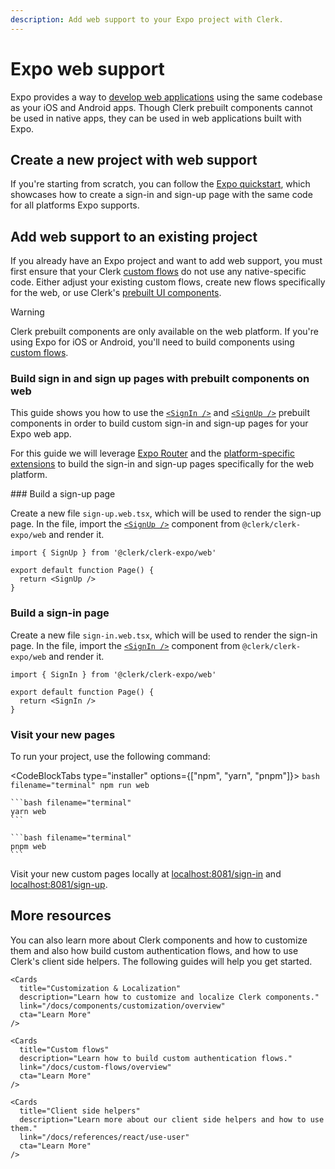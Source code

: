 ```yaml
---
description: Add web support to your Expo project with Clerk.
---
```


# Expo web support

Expo provides a way to [develop web applications](https://docs.expo.dev/workflow/web/) using the same codebase as your iOS and Android apps. Though Clerk prebuilt components cannot be used in native apps, they can be used in web applications built with Expo.

## Create a new project with web support

If you're starting from scratch, you can follow the [Expo quickstart](https://clerk.com/docs/quickstarts/expo), which showcases how to create a sign-in and sign-up page with the same code for all platforms Expo supports.

## Add web support to an existing project

If you already have an Expo project and want to add web support, you must first ensure that your Clerk [custom flows](/docs/custom-flows/overview) do not use any native-specific code. Either adjust your existing custom flows, create new flows specifically for the web, or use Clerk's [prebuilt UI components](/docs/components/overview).

> [!WARNING]
> Clerk prebuilt components are only available on the web platform. If you're using Expo for iOS or Android, you'll need to build components using [custom flows](/docs/custom-flows/overview).

### Build sign in and sign up pages with prebuilt components on web

This guide shows you how to use the [`<SignIn />`](/docs/components/authentication/sign-in) and [`<SignUp />`](/docs/components/authentication/sign-up) prebuilt components in order to build custom sign-in and sign-up pages for your Expo web app.

For this guide we will leverage [Expo Router](https://docs.expo.dev/router/introduction/) and the [platform-specific extensions](https://docs.expo.dev/router/create-pages/#platform-specific-extensions) to build the sign-in and sign-up pages specifically for the web platform.

<Steps>
  ### Build a sign-up page

  Create a new file `sign-up.web.tsx`, which will be used to render the sign-up page. In the file, import the [`<SignUp />`](/docs/components/authentication/sign-up) component from `@clerk/clerk-expo/web` and render it.

  ```tsx filename="/app/sign-up.web.tsx"
  import { SignUp } from '@clerk/clerk-expo/web'

  export default function Page() {
    return <SignUp />
  }
  ```

  ### Build a sign-in page

  Create a new file `sign-in.web.tsx`, which will be used to render the sign-in page. In the file, import the [`<SignIn />`](/docs/components/authentication/sign-in) component from `@clerk/clerk-expo/web` and render it.

  ```tsx filename="/app/sign-in.web.tsx"
  import { SignIn } from '@clerk/clerk-expo/web'

  export default function Page() {
    return <SignIn />
  }
  ```

  ### Visit your new pages

To run your project, use the following command:

  <CodeBlockTabs type="installer" options={["npm", "yarn", "pnpm"]}>
    ```bash filename="terminal"
    npm run web
    ```

    ```bash filename="terminal"
    yarn web
    ```

    ```bash filename="terminal"
    pnpm web
    ```
  </CodeBlockTabs>

  Visit your new custom pages locally at [localhost:8081/sign-in](http://localhost:8081/sign-in) and [localhost:8081/sign-up](http://localhost:8081/sign-up).
</Steps>

## More resources

You can also learn more about Clerk components and how to customize them and also how build custom authentication flows, and how to use Clerk's client side helpers. The following guides will help you get started.

<div className="container mx-auto my-4">
  <div className="grid grid-cols-1 gap-6 md:grid-cols-2">
    <Cards
      title="Prebuilt components"
      description="Learn more about Clerk's suite of components that let you quickly add authentication to your app."
      link="/docs/components/overview"
      cta="Learn More"
    />

    <Cards
      title="Customization & Localization"
      description="Learn how to customize and localize Clerk components."
      link="/docs/components/customization/overview"
      cta="Learn More"
    />

    <Cards
      title="Custom flows"
      description="Learn how to build custom authentication flows."
      link="/docs/custom-flows/overview"
      cta="Learn More"
    />

    <Cards
      title="Client side helpers"
      description="Learn more about our client side helpers and how to use them."
      link="/docs/references/react/use-user"
      cta="Learn More"
    />
  </div>
</div>

